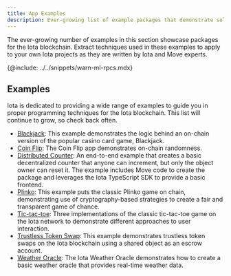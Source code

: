 ```yaml
---
title: App Examples
description: Ever-growing list of example packages that demonstrate solutions built on the Iota blockchain, written by Iota and Move experts. Use these examples to learn Iota and Move, and to extract techniques you can apply to your own Iota projects.
---
```


The ever-growing number of examples in this section showcase packages for the Iota blockchain. Extract techniques used in these examples to apply to your own Iota projects as they are written by Iota and Move experts. 

{@include: ../../snippets/warn-ml-rpcs.mdx}

## Examples

Iota is dedicated to providing a wide range of examples to guide you in proper programming techniques for the Iota blockchain. This list will continue to grow, so check back often.

- [Blackjack](./app-examples/blackjack.mdx): This example demonstrates the logic behind an on-chain version of the popular casino card game, Blackjack.
- [Coin Flip](./app-examples/coin-flip.mdx): The Coin Flip app demonstrates on-chain randomness.
- [Distributed Counter](./app-examples/e2e-counter.mdx): An end-to-end example that creates a basic decentralized counter that anyone can increment, but only the object owner can reset it. The example includes Move code to create the package and leverages the Iota TypeScript SDK to provide a basic frontend.
- [Plinko](./app-examples/plinko.mdx): This example puts the classic Plinko game on chain, demonstrating use of cryptography-based strategies to create a fair and transparent game of chance. 
- [Tic-tac-toe](./app-examples/tic-tac-toe.mdx): Three implementations of the classic tic-tac-toe game on the Iota network to demonstrate different approaches to user interaction.
- [Trustless Token Swap](./app-examples/trustless-token-swap.mdx): This example demonstrates trustless token swaps on the Iota blockchain using a shared object as an escrow account.
- [Weather Oracle](./app-examples/weather-oracle.mdx): The Iota Weather Oracle demonstrates how to create a basic weather oracle that provides real-time weather data.
